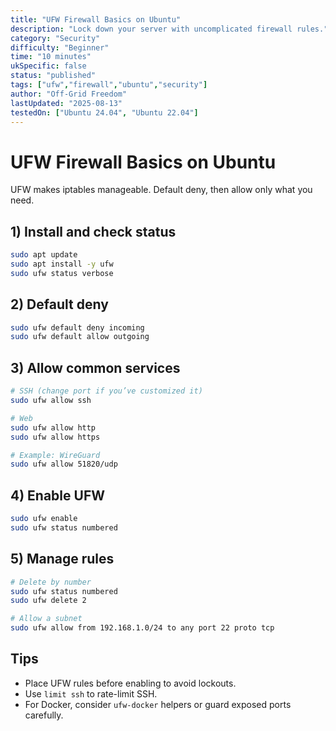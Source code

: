 ```yaml
---
title: "UFW Firewall Basics on Ubuntu"
description: "Lock down your server with uncomplicated firewall rules."
category: "Security"
difficulty: "Beginner"
time: "10 minutes"
ukSpecific: false
status: "published"
tags: ["ufw","firewall","ubuntu","security"]
author: "Off-Grid Freedom"
lastUpdated: "2025-08-13"
testedOn: ["Ubuntu 24.04", "Ubuntu 22.04"]
---
```


# UFW Firewall Basics on Ubuntu

UFW makes iptables manageable. Default deny, then allow only what you need.

## 1) Install and check status

```bash
sudo apt update
sudo apt install -y ufw
sudo ufw status verbose
```

## 2) Default deny

```bash
sudo ufw default deny incoming
sudo ufw default allow outgoing
```

## 3) Allow common services

```bash
# SSH (change port if you’ve customized it)
sudo ufw allow ssh

# Web
sudo ufw allow http
sudo ufw allow https

# Example: WireGuard
sudo ufw allow 51820/udp
```

## 4) Enable UFW

```bash
sudo ufw enable
sudo ufw status numbered
```

## 5) Manage rules

```bash
# Delete by number
sudo ufw status numbered
sudo ufw delete 2

# Allow a subnet
sudo ufw allow from 192.168.1.0/24 to any port 22 proto tcp
```

## Tips

- Place UFW rules before enabling to avoid lockouts.
- Use `limit ssh` to rate-limit SSH.
- For Docker, consider `ufw-docker` helpers or guard exposed ports carefully.
